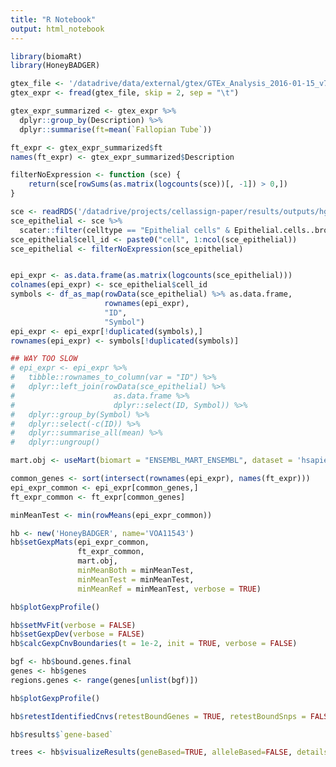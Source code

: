 ```yaml
---
title: "R Notebook"
output: html_notebook
---
```


```r
library(biomaRt)
library(HoneyBADGER)

gtex_file <- '/datadrive/data/external/gtex/GTEx_Analysis_2016-01-15_v7_RNASeQCv1.1.8_gene_median_tpm.gct'
gtex_expr <- fread(gtex_file, skip = 2, sep = "\t")

gtex_expr_summarized <- gtex_expr %>%
  dplyr::group_by(Description) %>% 
  dplyr::summarise(ft=mean(`Fallopian Tube`))

ft_expr <- gtex_expr_summarized$ft
names(ft_expr) <- gtex_expr_summarized$Description
```

```r
filterNoExpression <- function (sce) {
    return(sce[rowSums(as.matrix(logcounts(sce))[, -1]) > 0,])
}

sce <- readRDS('/datadrive/projects/cellassign-paper/results/outputs/hgsc_analysis/v1/sce_hgsc_annotated_final.rds')
sce_epithelial <- sce %>% 
  scater::filter(celltype == "Epithelial cells" & Epithelial.cells..broad. > 0.9)
sce_epithelial$cell_id <- paste0("cell", 1:ncol(sce_epithelial))
sce_epithelial <- filterNoExpression(sce_epithelial)


epi_expr <- as.data.frame(as.matrix(logcounts(sce_epithelial)))
colnames(epi_expr) <- sce_epithelial$cell_id
symbols <- df_as_map(rowData(sce_epithelial) %>% as.data.frame,
                     rownames(epi_expr),
                     "ID",
                     "Symbol")
epi_expr <- epi_expr[!duplicated(symbols),]
rownames(epi_expr) <- symbols[!duplicated(symbols)]

## WAY TOO SLOW
# epi_expr <- epi_expr %>%
#   tibble::rownames_to_column(var = "ID") %>%
#   dplyr::left_join(rowData(sce_epithelial) %>% 
#                      as.data.frame %>%
#                      dplyr::select(ID, Symbol)) %>%
#   dplyr::group_by(Symbol) %>% 
#   dplyr::select(-c(ID)) %>%
#   dplyr::summarise_all(mean) %>%
#   dplyr::ungroup()
```

```r
mart.obj <- useMart(biomart = "ENSEMBL_MART_ENSEMBL", dataset = 'hsapiens_gene_ensembl', host = "jul2015.archive.ensembl.org")

common_genes <- sort(intersect(rownames(epi_expr), names(ft_expr)))
epi_expr_common <- epi_expr[common_genes,]
ft_expr_common <- ft_expr[common_genes]

minMeanTest <- min(rowMeans(epi_expr_common))

hb <- new('HoneyBADGER', name='VOA11543')
hb$setGexpMats(epi_expr_common, 
               ft_expr_common, 
               mart.obj, 
               minMeanBoth = minMeanTest, 
               minMeanTest = minMeanTest,
               minMeanRef = minMeanTest, verbose = TRUE)
```

```r
hb$plotGexpProfile()
```

```r
hb$setMvFit(verbose = FALSE)
hb$setGexpDev(verbose = FALSE)
hb$calcGexpCnvBoundaries(t = 1e-2, init = TRUE, verbose = FALSE)

bgf <- hb$bound.genes.final
genes <- hb$genes
regions.genes <- range(genes[unlist(bgf)])
```


```r
hb$plotGexpProfile()
```

```r
hb$retestIdentifiedCnvs(retestBoundGenes = TRUE, retestBoundSnps = FALSE, verbose = FALSE)
```

```r
hb$results$`gene-based`
```

```r
trees <- hb$visualizeResults(geneBased=TRUE, alleleBased=FALSE, details=TRUE, margins=c(25,15))
```

